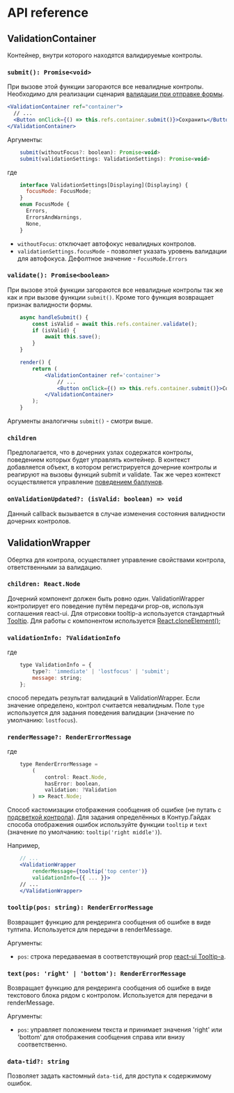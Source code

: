 
<Meta title="API reference" />

# API reference

## ValidationContainer

Контейнер, внутри которого находятся валидируемые контролы.

### `submit(): Promise<void>`

При вызове этой функции загораются все невалидные контролы. Необходимо для реализации
сценария [валидации при отправке формы](https://guides.kontur.ru/principles/validation/#07).

```jsx static
<ValidationContainer ref="container">
  // ...
  <Button onClick={() => this.refs.container.submit()}>Сохранить</Button>
</ValidationContainer>
```

Аргументы:

```jsx static
    submit(withoutFocus?: boolean): Promise<void>
    submit(validationSettings: ValidationSettings): Promise<void>
```

где

```jsx static
    interface ValidationSettings[Displaying](Displaying) {
      focusMode: FocusMode;
    }
    enum FocusMode {
      Errors,
      ErrorsAndWarnings,
      None,
    }
```

- `withoutFocus`: отключает автофокус невалидных контролов.
- `validationSettings.focusMode` - позволяет указать уровень валидации для автофокуса. Дефолтное значение - `FocusMode.Errors`

### `validate(): Promise<boolean>`

При вызове этой функции загораются все невалидные контролы так же как и при вызове
функции `submit()`. Кроме того функция возвращает признак валидности формы.

```jsx static
    async handleSubmit() {
        const isValid = await this.refs.container.validate();
        if (isValid) {
            await this.save();
        }
    }

    render() {
        return (
            <ValidationContainer ref='container'>
                // ...
                <Button onClick={() => this.refs.container.submit()}>Сохранить</Button>
            </ValidationContainer>
        );
    }
```

Аргументы аналогичны `submit()` - смотри выше.

### `children`

Предполагается, что в дочерних узлах содержатся контролы, поведением
которых будет управлять контейнер. В контекст добавляется объект,
в котором регистрируется дочерние контролы и реагируют на вызовы функций submit
и validate. Так же через контекст осуществляется
управление [поведением баллунов](https://guides.kontur.ru/principles/validation/#16).

### `onValidationUpdated?: (isValid: boolean) => void`

Данный callback вызывается в случае изменения состояния валидности дочерних контролов.

## ValidationWrapper

Обертка для контрола, осуществляет управление свойствами контрола, ответственными за
валидацию.

### `children: React.Node`

Дочерний компонент должен быть ровно один. ValidationWrapper контролирует его поведение путём передачи
prop-ов, используя соглашения react-ui. Для отрисовки tooltip-а используется стандартный
[Tooltip](https://tech.skbkontur.ru/react-ui/#/components/Tooltip). Для работы с компонентом используется
[React.cloneElement()](https://facebook.github.io/react/docs/react-api.html#cloneelement);

### `validationInfo: ?ValidationInfo`

где

```jsx static
    type ValidationInfo = {
        type?: 'immediate' | 'lostfocus' | 'submit';
        message: string;
    };
```

способ передать результат валидаций в ValidationWrapper. Если значение определено, контрол считается
невалидным. Поле `type` используется для задания поведения валидации (значение по умолчанию: `lostfocus`).

### `renderMessage?: RenderErrorMessage`

где

```jsx static
    type RenderErrorMessage =
        (
            control: React.Node,
            hasError: boolean,
            validation: ?Validation
        ) => React.Node;
```

Способ кастомизации отображения сообщения об ошибке (не путать с
[подсветкой контрола](https://guides.kontur.ru/principles/validation/#13)).
Для задания определённых в Контур.Гайдах способа отображения ошибок используйте функции `tooltip` и `text`
(значение по умолчанию: `tooltip('right middle')`).

Например,

```jsx static
    // ...
    <ValidationWrapper
        renderMessage={tooltip('top center')}
        validationInfo={{ ... }}>
    // ...
    </ValidationWrapper>
```

### `tooltip(pos: string): RenderErrorMessage`

Возвращает функцию для рендеринга сообщения об ошибке в виде тултипа. Используется для передачи в renderMessage.

Аргументы:

- `pos`: строка передаваемая в соответствующий prop [react-ui Tooltip-а](https://tech.skbkontur.ru/react-ui/#/components/Tooltip).

### `text(pos: 'right' | 'bottom'): RenderErrorMessage`

Возвращает функцию для рендеринга сообщения об ошибке в виде текстового блока рядом с контролом.
Используется для передачи в renderMessage.

Аргументы:

- `pos`: управляет положением текста и принимает значения 'right' или 'bottom' для отображения сообщения справа или внизу соответственно.

### `data-tid?: string`

Позволяет задать кастомный `data-tid`, для доступа к содержимому ошибок.
